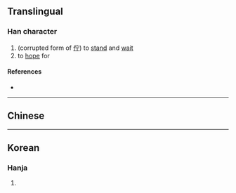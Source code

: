 {{character info/new}}
==Translingual==

===Han character===
{{Han char|rn=9|rad=人|as=06|sn=8|four=237242|canj=OJDI|ids=⿰亻守}}

# (corrupted form of [[佇]]) to [[stand]] and [[wait]]
# to [[hope]] for

====References====
* {{Han ref|kx=0102.230|dkj=00612|hdz=10154.020|uh=344F|ud=13391}}

----

==Chinese==
{{zh-see|佇|v}}

----

==Korean==

===Hanja===
{{ko-hanja|hangeul=저|rv=jeo|mr=chŏ|y=ce|eumhun=우두커니|ehrv=udukeoni|ehmr=uduk'ŏni|ehy=wudwukeni}}

# {{defn|lang=ko|sort=人06}}